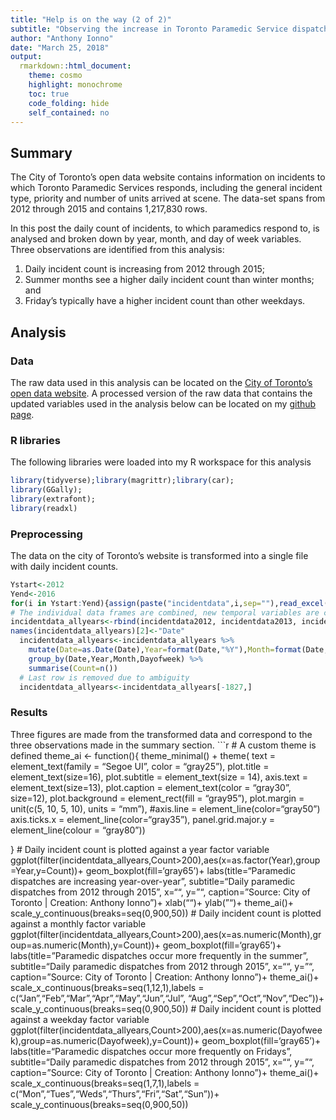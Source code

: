 ---
title: "Help is on the way (2 of 2)"
subtitle: "Observing the increase in Toronto Paramedic Service dispatch frequency from 2012 through 2016"
author: "Anthony Ionno"
date: "March 25, 2018"
output:
  rmarkdown::html_document:
    theme: cosmo
    highlight: monochrome
    toc: true
    code_folding: hide
    self_contained: no
---


## Summary 
The City of Toronto’s open data website contains information on incidents to which Toronto Paramedic Services responds, including the general incident type, priority and number of units arrived at scene. The data-set spans from 2012 through 2015 and contains 1,217,830 rows.

In this post the daily count of incidents, to which paramedics respond to, is analysed and broken down by year, month, and day of week variables. Three observations are identified from this analysis: 

1.	Daily incident count is increasing from 2012 through 2015;
2.	Summer months see a higher daily incident count than winter months; and 
3.	Friday’s typically have a higher incident count than other weekdays.

## Analysis

### Data
The raw data used in this analysis can be located on the [City of Toronto’s open data website](https://www.toronto.ca/city-government/data-research-maps/open-data/open-data-catalogue/#512a2dc5-f44a-8f20-ac6a-3b9f7f6100ac). A processed version of the raw data that contains the updated variables used in the analysis below can be located on my [github page](https://github.com/ionnoant/2018-03-25_TPS-incident-post).

### R libraries
The following libraries were loaded into my R workspace for this analysis
```{r,cache=TRUE,message=FALSE}
library(tidyverse);library(magrittr);library(car);
library(GGally);
library(extrafont);
library(readxl)
```
### Preprocessing
The data on the city of Toronto’s website is transformed into a single file with daily incident counts.

```{r,cache=TRUE}

Ystart<-2012
Yend<-2016
for(i in Ystart:Yend){assign(paste("incidentdata",i,sep=""),read_excel("Data/TPS Incident Data_2012-2016.xlsx",sheet = paste(i)))}
# The individual data frames are combined, new temporal variables are created and used to create a daily incidence count variable. 
incidentdata_allyears<-rbind(incidentdata2012, incidentdata2013, incidentdata2014, incidentdata2015, incidentdata2016)
names(incidentdata_allyears)[2]<-"Date"
  incidentdata_allyears<-incidentdata_allyears %>%
    mutate(Date=as.Date(Date),Year=format(Date,"%Y"),Month=format(Date,"%m"),Dayofweek=format(Date,"%u")) %>%
    group_by(Date,Year,Month,Dayofweek) %>%
    summarise(Count=n())
  # Last row is removed due to ambiguity
  incidentdata_allyears<-incidentdata_allyears[-1827,] 

```
### Results
Three figures are made from the transformed data and correspond to the three observations made in the summary section. 
```{r, cache=TRUE}
# A custom theme is defined 
theme_ai <- function(){
  theme_minimal() +
    theme(
      text = element_text(family = "Segoe UI", color = "gray25"),
      plot.title = element_text(size=16),
      plot.subtitle = element_text(size = 14),
      axis.text = element_text(size=13),
      plot.caption = element_text(color = "gray30", size=12),
      plot.background = element_rect(fill = "gray95"),
      plot.margin = unit(c(5, 10, 5, 10), units = "mm"),
      #axis.line = element_line(color="gray50")
      axis.ticks.x = element_line(color="gray35"),
      panel.grid.major.y = element_line(colour = "gray80"))
    
}
# Daily incident count is plotted against a year factor variable
  ggplot(filter(incidentdata_allyears,Count>200),aes(x=as.factor(Year),group=Year,y=Count))+
    geom_boxplot(fill='gray65')+
    labs(title="Paramedic dispatches are increasing year-over-year",
         subtitle="Daily paramedic dispatches from 2012 through 2015",
         x="",
         y="",
         caption="Source: City of Toronto | Creation: Anthony Ionno")+
    xlab("")+
    ylab("")+
    theme_ai()+
    scale_y_continuous(breaks=seq(0,900,50))
# Daily incident count is plotted against a monthly factor variable
  ggplot(filter(incidentdata_allyears,Count>200),aes(x=as.numeric(Month),group=as.numeric(Month),y=Count))+
    geom_boxplot(fill='gray65')+
    labs(title="Paramedic dispatches occur more frequently in the summer",
         subtitle="Daily paramedic dispatches from 2012 through 2015",
         x="",
         y="",
         caption="Source: City of Toronto | Creation: Anthony Ionno")+
    theme_ai()+
    scale_x_continuous(breaks=seq(1,12,1),labels = c("Jan","Feb","Mar","Apr","May","Jun","Jul",
                                                     "Aug","Sep","Oct","Nov","Dec"))+
    scale_y_continuous(breaks=seq(0,900,50))
# Daily incident count is plotted against a weekday factor variable
  ggplot(filter(incidentdata_allyears,Count>200),aes(x=as.numeric(Dayofweek),group=as.numeric(Dayofweek),y=Count))+
    geom_boxplot(fill='gray65')+
    labs(title="Paramedic dispatches occur more frequently on Fridays",
         subtitle="Daily paramedic dispatches from 2012 through 2015",
         x="",
         y="",
         caption="Source: City of Toronto | Creation: Anthony Ionno")+
    theme_ai()+
    scale_x_continuous(breaks=seq(1,7,1),labels = c("Mon","Tues","Weds","Thurs","Fri","Sat","Sun"))+
    scale_y_continuous(breaks=seq(0,900,50))
